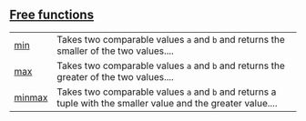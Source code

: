 
## [Free functions](./core-cmp-free_functions)

| | |
|:---|:---|
| [min](./core-cmp-min) | Takes two comparable values `a`  and `b`  and returns the smaller of the two values.... |
| [max](./core-cmp-max) | Takes two comparable values `a`  and `b`  and returns the greater of the two values.... |
| [minmax](./core-cmp-minmax) | Takes two comparable values `a`  and `b`  and returns a tuple with the smaller value and the greater value.... |
